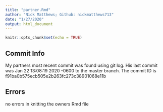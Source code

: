 ```yaml
---
title: "partner.Rmd"
author: "Nick Matthews; Github: nickmatthews713"
date: "1/27/2020"
output: html_document
---
```


```r
knitr::opts_chunk$set(echo = TRUE)
```

## Commit Info  
My partners most recent commit was found using git log. His last commit was Jan 22 13:08:19 2020 -0600 to the master branch. The commit ID is f91ba0b575ecb505e2b263fc273c38901068e11b  

## Errors
no errors in knitting the owners Rmd file
